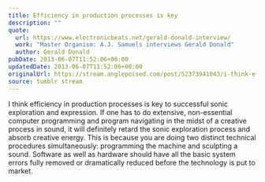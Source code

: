 ```yaml
---
title: Efficiency in production processes is key
description: ""
quote:
  url: https://www.electronicbeats.net/gerald-donald-interview/
  work: "Master Organism: A.J. Samuels interviews Gerald Donald"
  author: Gerald Donald
pubDate: 2013-06-07T11:52:06+00:00
updatedDate: 2013-06-07T11:52:06+00:00
originalUrl: https://stream.anglepoised.com/post/52373941043/i-think-efficiency-in-production-processes-is-key
source: tumblr stream
---
```


I think efficiency in production processes is key to successful sonic exploration and expression. If one has to do extensive, non-essential computer programming and program navigating in the midst of a creative process in sound, it will definitely retard the sonic exploration process and absorb creative energy. This is because you are doing two distinct technical procedures simultaneously: programming the machine and sculpting a sound. Software as well as hardware should have all the basic system errors fully removed or dramatically reduced before the technology is put to market.
